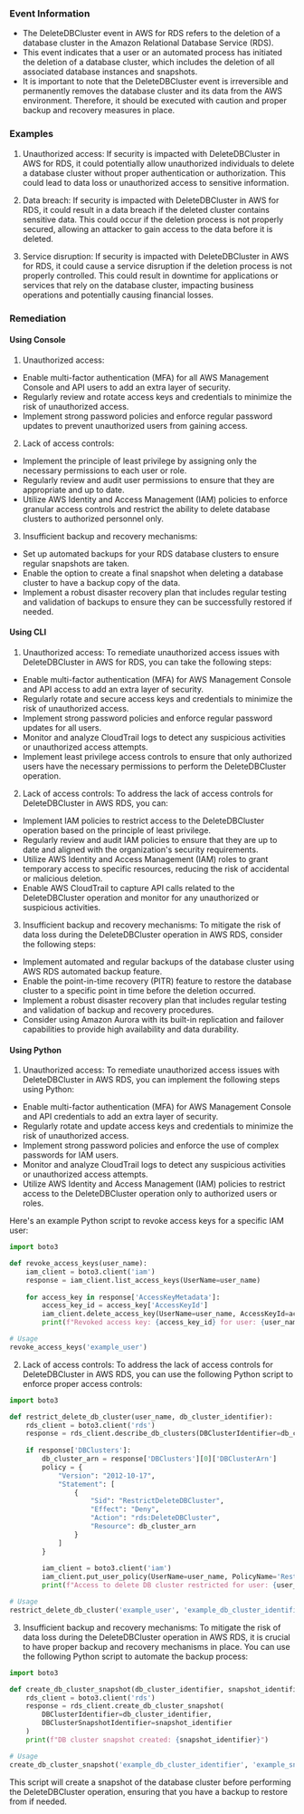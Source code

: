 
### Event Information

- The DeleteDBCluster event in AWS for RDS refers to the deletion of a database cluster in the Amazon Relational Database Service (RDS).
- This event indicates that a user or an automated process has initiated the deletion of a database cluster, which includes the deletion of all associated database instances and snapshots.
- It is important to note that the DeleteDBCluster event is irreversible and permanently removes the database cluster and its data from the AWS environment. Therefore, it should be executed with caution and proper backup and recovery measures in place.


### Examples

1. Unauthorized access: If security is impacted with DeleteDBCluster in AWS for RDS, it could potentially allow unauthorized individuals to delete a database cluster without proper authentication or authorization. This could lead to data loss or unauthorized access to sensitive information.

2. Data breach: If security is impacted with DeleteDBCluster in AWS for RDS, it could result in a data breach if the deleted cluster contains sensitive data. This could occur if the deletion process is not properly secured, allowing an attacker to gain access to the data before it is deleted.

3. Service disruption: If security is impacted with DeleteDBCluster in AWS for RDS, it could cause a service disruption if the deletion process is not properly controlled. This could result in downtime for applications or services that rely on the database cluster, impacting business operations and potentially causing financial losses.

### Remediation

#### Using Console

1. Unauthorized access:
- Enable multi-factor authentication (MFA) for all AWS Management Console and API users to add an extra layer of security.
- Regularly review and rotate access keys and credentials to minimize the risk of unauthorized access.
- Implement strong password policies and enforce regular password updates to prevent unauthorized users from gaining access.

2. Lack of access controls:
- Implement the principle of least privilege by assigning only the necessary permissions to each user or role.
- Regularly review and audit user permissions to ensure that they are appropriate and up to date.
- Utilize AWS Identity and Access Management (IAM) policies to enforce granular access controls and restrict the ability to delete database clusters to authorized personnel only.

3. Insufficient backup and recovery mechanisms:
- Set up automated backups for your RDS database clusters to ensure regular snapshots are taken.
- Enable the option to create a final snapshot when deleting a database cluster to have a backup copy of the data.
- Implement a robust disaster recovery plan that includes regular testing and validation of backups to ensure they can be successfully restored if needed.

#### Using CLI

1. Unauthorized access: To remediate unauthorized access issues with DeleteDBCluster in AWS for RDS, you can take the following steps:

- Enable multi-factor authentication (MFA) for AWS Management Console and API access to add an extra layer of security.
- Regularly rotate and secure access keys and credentials to minimize the risk of unauthorized access.
- Implement strong password policies and enforce regular password updates for all users.
- Monitor and analyze CloudTrail logs to detect any suspicious activities or unauthorized access attempts.
- Implement least privilege access controls to ensure that only authorized users have the necessary permissions to perform the DeleteDBCluster operation.

2. Lack of access controls: To address the lack of access controls for DeleteDBCluster in AWS RDS, you can:

- Implement IAM policies to restrict access to the DeleteDBCluster operation based on the principle of least privilege.
- Regularly review and audit IAM policies to ensure that they are up to date and aligned with the organization's security requirements.
- Utilize AWS Identity and Access Management (IAM) roles to grant temporary access to specific resources, reducing the risk of accidental or malicious deletion.
- Enable AWS CloudTrail to capture API calls related to the DeleteDBCluster operation and monitor for any unauthorized or suspicious activities.

3. Insufficient backup and recovery mechanisms: To mitigate the risk of data loss during the DeleteDBCluster operation in AWS RDS, consider the following steps:

- Implement automated and regular backups of the database cluster using AWS RDS automated backup feature.
- Enable the point-in-time recovery (PITR) feature to restore the database cluster to a specific point in time before the deletion occurred.
- Implement a robust disaster recovery plan that includes regular testing and validation of backup and recovery procedures.
- Consider using Amazon Aurora with its built-in replication and failover capabilities to provide high availability and data durability.

#### Using Python

1. Unauthorized access: To remediate unauthorized access issues with DeleteDBCluster in AWS RDS, you can implement the following steps using Python:

- Enable multi-factor authentication (MFA) for AWS Management Console and API credentials to add an extra layer of security.
- Regularly rotate and update access keys and credentials to minimize the risk of unauthorized access.
- Implement strong password policies and enforce the use of complex passwords for IAM users.
- Monitor and analyze CloudTrail logs to detect any suspicious activities or unauthorized access attempts.
- Utilize AWS Identity and Access Management (IAM) policies to restrict access to the DeleteDBCluster operation only to authorized users or roles.

Here's an example Python script to revoke access keys for a specific IAM user:

```python
import boto3

def revoke_access_keys(user_name):
    iam_client = boto3.client('iam')
    response = iam_client.list_access_keys(UserName=user_name)
    
    for access_key in response['AccessKeyMetadata']:
        access_key_id = access_key['AccessKeyId']
        iam_client.delete_access_key(UserName=user_name, AccessKeyId=access_key_id)
        print(f"Revoked access key: {access_key_id} for user: {user_name}")

# Usage
revoke_access_keys('example_user')
```

2. Lack of access controls: To address the lack of access controls for DeleteDBCluster in AWS RDS, you can use the following Python script to enforce proper access controls:

```python
import boto3

def restrict_delete_db_cluster(user_name, db_cluster_identifier):
    rds_client = boto3.client('rds')
    response = rds_client.describe_db_clusters(DBClusterIdentifier=db_cluster_identifier)
    
    if response['DBClusters']:
        db_cluster_arn = response['DBClusters'][0]['DBClusterArn']
        policy = {
            "Version": "2012-10-17",
            "Statement": [
                {
                    "Sid": "RestrictDeleteDBCluster",
                    "Effect": "Deny",
                    "Action": "rds:DeleteDBCluster",
                    "Resource": db_cluster_arn
                }
            ]
        }
        
        iam_client = boto3.client('iam')
        iam_client.put_user_policy(UserName=user_name, PolicyName='RestrictDeleteDBCluster', PolicyDocument=json.dumps(policy))
        print(f"Access to delete DB cluster restricted for user: {user_name}")

# Usage
restrict_delete_db_cluster('example_user', 'example_db_cluster_identifier')
```

3. Insufficient backup and recovery mechanisms: To mitigate the risk of data loss during the DeleteDBCluster operation in AWS RDS, it is crucial to have proper backup and recovery mechanisms in place. You can use the following Python script to automate the backup process:

```python
import boto3

def create_db_cluster_snapshot(db_cluster_identifier, snapshot_identifier):
    rds_client = boto3.client('rds')
    response = rds_client.create_db_cluster_snapshot(
        DBClusterIdentifier=db_cluster_identifier,
        DBClusterSnapshotIdentifier=snapshot_identifier
    )
    print(f"DB cluster snapshot created: {snapshot_identifier}")

# Usage
create_db_cluster_snapshot('example_db_cluster_identifier', 'example_snapshot_identifier')
```

This script will create a snapshot of the database cluster before performing the DeleteDBCluster operation, ensuring that you have a backup to restore from if needed.

